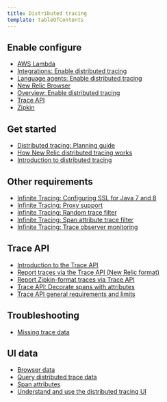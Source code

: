 ```yaml
---
title: Distributed tracing
template: tableOfContents
---
```


## Enable configure

* [AWS Lambda](/docs/understand-dependencies/distributed-tracing/enable-configure/aws-lambda)
* [Integrations: Enable distributed tracing](/docs/understand-dependencies/distributed-tracing/enable-configure/integrations-enable-distributed-tracing)
* [Language agents: Enable distributed tracing](/docs/understand-dependencies/distributed-tracing/enable-configure/language-agents-enable-distributed-tracing)
* [New Relic Browser](/docs/understand-dependencies/distributed-tracing/enable-configure/new-relic-browser)
* [Overview: Enable distributed tracing](/docs/understand-dependencies/distributed-tracing/enable-configure/overview-enable-distributed-tracing)
* [Trace API](/docs/understand-dependencies/distributed-tracing/enable-configure/trace-api)
* [Zipkin](/docs/understand-dependencies/distributed-tracing/enable-configure/zipkin)

## Get started

* [Distributed tracing: Planning guide](/docs/understand-dependencies/distributed-tracing/get-started/distributed-tracing-planning-guide)
* [How New Relic distributed tracing works](/docs/understand-dependencies/distributed-tracing/get-started/how-new-relic-distributed-tracing-works)
* [Introduction to distributed tracing](/docs/understand-dependencies/distributed-tracing/get-started/introduction-distributed-tracing)

## Other requirements

* [Infinite Tracing: Configuring SSL for Java 7 and 8](/docs/understand-dependencies/distributed-tracing/other-requirements/infinite-tracing-configuring-ssl-java-7-8)
* [Infinite Tracing: Proxy support](/docs/understand-dependencies/distributed-tracing/other-requirements/infinite-tracing-proxy-support)
* [Infinite Tracing: Random trace filter](/docs/understand-dependencies/distributed-tracing/other-requirements/infinite-tracing-random-trace-filter)
* [Infinite Tracing: Span attribute trace filter](/docs/understand-dependencies/distributed-tracing/other-requirements/infinite-tracing-span-attribute-trace-filter)
* [Infinite Tracing: Trace observer monitoring](/docs/understand-dependencies/distributed-tracing/other-requirements/infinite-tracing-trace-observer-monitoring)

## Trace API

* [Introduction to the Trace API](/docs/understand-dependencies/distributed-tracing/trace-api/introduction-trace-api)
* [Report traces via the Trace API (New Relic format)](/docs/understand-dependencies/distributed-tracing/trace-api/report-new-relic-format-traces-trace-api)
* [Report Zipkin-format traces via Trace API](/docs/understand-dependencies/distributed-tracing/trace-api/report-zipkin-format-traces-trace-api)
* [Trace API: Decorate spans with attributes](/docs/understand-dependencies/distributed-tracing/trace-api/trace-api-decorate-spans-attributes)
* [Trace API general requirements and limits](/docs/understand-dependencies/distributed-tracing/trace-api/trace-api-general-requirements-limits)

## Troubleshooting

* [Missing trace data](/docs/understand-dependencies/distributed-tracing/troubleshooting/missing-trace-data)

## UI data

* [Browser data](/docs/understand-dependencies/distributed-tracing/ui-data/browser-data)
* [Query distributed trace data](/docs/understand-dependencies/distributed-tracing/ui-data/query-distributed-trace-data)
* [Span attributes](/docs/understand-dependencies/distributed-tracing/ui-data/span-attributes)
* [Understand and use the distributed tracing UI](/docs/understand-dependencies/distributed-tracing/ui-data/understand-use-distributed-tracing-ui)
